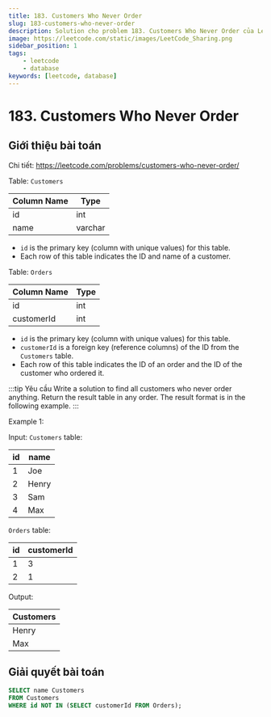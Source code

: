 ```yaml
---
title: 183. Customers Who Never Order
slug: 183-customers-who-never-order
description: Solution cho problem 183. Customers Who Never Order của LeetCode
image: https://leetcode.com/static/images/LeetCode_Sharing.png
sidebar_position: 1
tags:
    - leetcode
    - database
keywords: [leetcode, database]
---
```


# 183. Customers Who Never Order

## Giới thiệu bài toán

Chi tiết: https://leetcode.com/problems/customers-who-never-order/

Table: `Customers`

| Column Name | Type    |
| ----------- | ------- |
| id          | int     |
| name        | varchar |

- `id` is the primary key (column with unique values) for this table.
- Each row of this table indicates the ID and name of a customer.

Table: `Orders`

| Column Name | Type |
| ----------- | ---- |
| id          | int  |
| customerId  | int  |

- `id` is the primary key (column with unique values) for this table.
- `customerId` is a foreign key (reference columns) of the ID from the `Customers` table.
- Each row of this table indicates the ID of an order and the ID of the customer who ordered it.
 
:::tip Yêu cầu
Write a solution to find all customers who never order anything. Return the result table in any order. The result format is in the following example.
:::

Example 1:

Input: `Customers` table:

| id | name  |
| -- | ----- |
| 1  | Joe   |
| 2  | Henry |
| 3  | Sam   |
| 4  | Max   |

`Orders` table:

| id | customerId |
| -- | ---------- |
| 1  | 3          |
| 2  | 1          |

Output: 

| Customers |
| --------- |
| Henry     |
| Max       |


## Giải quyết bài toán

```sql
SELECT name Customers
FROM Customers
WHERE id NOT IN (SELECT customerId FROM Orders);
```